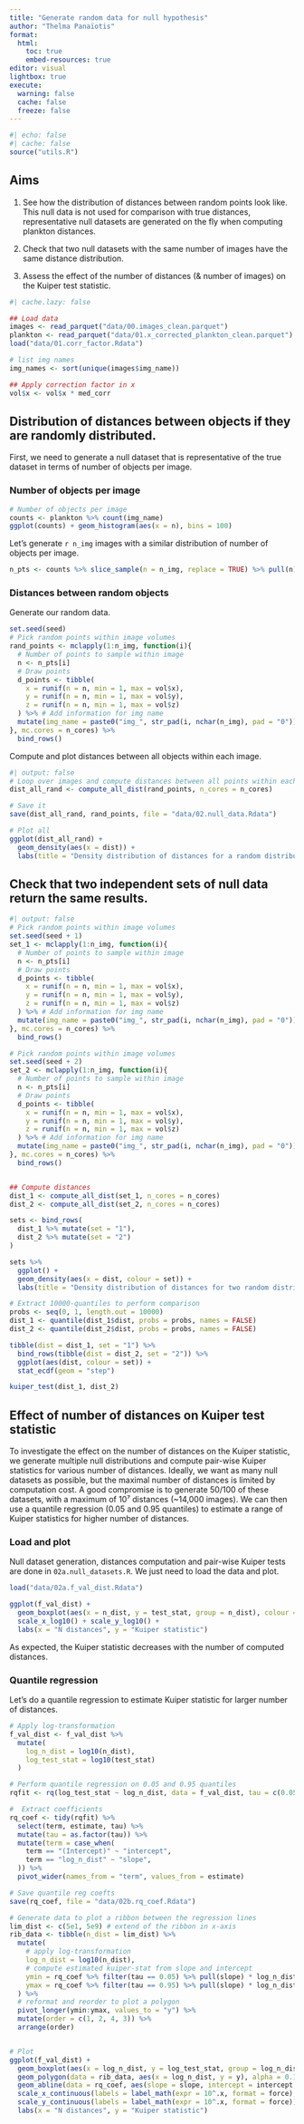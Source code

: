```yaml
---
title: "Generate random data for null hypothesis"
author: "Thelma Panaïotis"
format: 
  html:
    toc: true
    embed-resources: true
editor: visual
lightbox: true
execute:
  warning: false
  cache: false
  freeze: false
---
```


```r
#| echo: false
#| cache: false
source("utils.R")
```

::: callout-note
## Aims

1.  See how the distribution of distances between random points look like. This null data is not used for comparison with true distances, representative null datasets are generated on the fly when computing plankton distances.

2.  Check that two null datasets with the same number of images have the same distance distribution.

3.  Assess the effect of the number of distances (& number of images) on the Kuiper test statistic.
:::

```r
#| cache.lazy: false

## Load data
images <- read_parquet("data/00.images_clean.parquet")
plankton <- read_parquet("data/01.x_corrected_plankton_clean.parquet")
load("data/01.corr_factor.Rdata")

# list img names
img_names <- sort(unique(images$img_name))

## Apply correction factor in x
vol$x <- vol$x * med_corr
```

## Distribution of distances between objects if they are randomly distributed.

First, we need to generate a null dataset that is representative of the true dataset in terms of number of objects per image.

### Number of objects per image

```r
# Number of objects per image
counts <- plankton %>% count(img_name)
ggplot(counts) + geom_histogram(aes(x = n), bins = 100)
```

Let’s generate `r n_img` images with a similar distribution of number of objects per image.

```r
n_pts <- counts %>% slice_sample(n = n_img, replace = TRUE) %>% pull(n)
```

### Distances between random objects

Generate our random data.

```r
set.seed(seed)
# Pick random points within image volumes
rand_points <- mclapply(1:n_img, function(i){
  # Number of points to sample within image
  n <- n_pts[i]
  # Draw points
  d_points <- tibble(
    x = runif(n = n, min = 1, max = vol$x),
    y = runif(n = n, min = 1, max = vol$y),
    z = runif(n = n, min = 1, max = vol$z)
  ) %>% # Add information for img name
  mutate(img_name = paste0("img_", str_pad(i, nchar(n_img), pad = "0")))
}, mc.cores = n_cores) %>% 
  bind_rows()
```

Compute and plot distances between all objects within each image.

```r
#| output: false 
# Loop over images and compute distances between all points within each image
dist_all_rand <- compute_all_dist(rand_points, n_cores = n_cores)

# Save it
save(dist_all_rand, rand_points, file = "data/02.null_data.Rdata")
```

```r
# Plot all
ggplot(dist_all_rand) + 
  geom_density(aes(x = dist)) +
  labs(title = "Density distribution of distances for a random distribution")
```

## Check that two independent sets of null data return the same results.

```r
#| output: false 
# Pick random points within image volumes
set.seed(seed + 1)
set_1 <- mclapply(1:n_img, function(i){
  # Number of points to sample within image
  n <- n_pts[i]
  # Draw points
  d_points <- tibble(
    x = runif(n = n, min = 1, max = vol$x),
    y = runif(n = n, min = 1, max = vol$y),
    z = runif(n = n, min = 1, max = vol$z)
  ) %>% # Add information for img name
  mutate(img_name = paste0("img_", str_pad(i, nchar(n_img), pad = "0")))
}, mc.cores = n_cores) %>% 
  bind_rows()

# Pick random points within image volumes
set.seed(seed + 2)
set_2 <- mclapply(1:n_img, function(i){
  # Number of points to sample within image
  n <- n_pts[i]
  # Draw points
  d_points <- tibble(
    x = runif(n = n, min = 1, max = vol$x),
    y = runif(n = n, min = 1, max = vol$y),
    z = runif(n = n, min = 1, max = vol$z)
  ) %>% # Add information for img name
  mutate(img_name = paste0("img_", str_pad(i, nchar(n_img), pad = "0")))
}, mc.cores = n_cores) %>% 
  bind_rows()


## Compute distances
dist_1 <- compute_all_dist(set_1, n_cores = n_cores)
dist_2 <- compute_all_dist(set_2, n_cores = n_cores)
```

```r
sets <- bind_rows(
  dist_1 %>% mutate(set = "1"),
  dist_2 %>% mutate(set = "2")
) 

sets %>% 
  ggplot() +
  geom_density(aes(x = dist, colour = set)) +
  labs(title = "Density distribution of distances for two random distributions")
```

```r
# Extract 10000-quantiles to perform comparison
probs <- seq(0, 1, length.out = 10000)
dist_1 <- quantile(dist_1$dist, probs = probs, names = FALSE)
dist_2 <- quantile(dist_2$dist, probs = probs, names = FALSE)

tibble(dist = dist_1, set = "1") %>% 
  bind_rows(tibble(dist = dist_2, set = "2")) %>%   
  ggplot(aes(dist, colour = set)) +
  stat_ecdf(geom = "step")

kuiper_test(dist_1, dist_2)
```

## Effect of number of distances on Kuiper test statistic

To investigate the effect on the number of distances on the Kuiper statistic, we generate multiple null distributions and compute pair-wise Kuiper statistics for various number of distances. Ideally, we want as many null datasets as possible, but the maximal number of distances is limited by computation cost. A good compromise is to generate 50/100 of these datasets, with a maximum of 10⁷ distances (\~14,000 images). We can then use a quantile regression (0.05 and 0.95 quantiles) to estimate a range of Kuiper statistics for higher number of distances.

### Load and plot

Null dataset generation, distances computation and pair-wise Kuiper tests are done in `02a.null_datasets.R`. We just need to load the data and plot.

```r
load("data/02a.f_val_dist.Rdata")

ggplot(f_val_dist) +
  geom_boxplot(aes(x = n_dist, y = test_stat, group = n_dist), colour = "gray") +
  scale_x_log10() + scale_y_log10() +
  labs(x = "N distances", y = "Kuiper statistic")
```

As expected, the Kuiper statistic decreases with the number of computed distances.

### Quantile regression

Let’s do a quantile regression to estimate Kuiper statistic for larger number of distances.

```r
# Apply log-transformation
f_val_dist <- f_val_dist %>% 
  mutate(
    log_n_dist = log10(n_dist),
    log_test_stat = log10(test_stat)
  )

# Perform quantile regression on 0.05 and 0.95 quantiles
rqfit <- rq(log_test_stat ~ log_n_dist, data = f_val_dist, tau = c(0.05, 0.95))

#  Extract coefficients
rq_coef <- tidy(rqfit) %>% 
  select(term, estimate, tau) %>% 
  mutate(tau = as.factor(tau)) %>% 
  mutate(term = case_when(
    term == "(Intercept)" ~ "intercept",
    term == "log_n_dist" ~ "slope",
  )) %>% 
  pivot_wider(names_from = "term", values_from = estimate)

# Save quantile reg coefts
save(rq_coef, file = "data/02b.rq_coef.Rdata")

# Generate data to plot a ribbon between the regression lines
lim_dist <- c(5e1, 5e9) # extend of the ribbon in x-axis
rib_data <- tibble(n_dist = lim_dist) %>% 
  mutate(
    # apply log-transformation
    log_n_dist = log10(n_dist),
    # compute estimated kuiper-stat from slope and intercept
    ymin = rq_coef %>% filter(tau == 0.05) %>% pull(slope) * log_n_dist + rq_coef %>% filter(tau == 0.05) %>% pull(intercept),
    ymax = rq_coef %>% filter(tau == 0.95) %>% pull(slope) * log_n_dist + rq_coef %>% filter(tau == 0.95) %>% pull(intercept)
  ) %>% 
  # reformat and reorder to plot a polygon
  pivot_longer(ymin:ymax, values_to = "y") %>% 
  mutate(order = c(1, 2, 4, 3)) %>% 
  arrange(order)


# Plot
ggplot(f_val_dist) +
  geom_boxplot(aes(x = log_n_dist, y = log_test_stat, group = log_n_dist), colour = "gray") +
  geom_polygon(data = rib_data, aes(x = log_n_dist, y = y), alpha = 0.1) +
  geom_abline(data = rq_coef, aes(slope = slope, intercept = intercept, group = tau), linetype = 2) +
  scale_x_continuous(labels = label_math(expr = 10^.x, format = force), expand = c(0, 0)) +
  scale_y_continuous(labels = label_math(expr = 10^.x, format = force)) +
  labs(x = "N distances", y = "Kuiper statistic")
```
